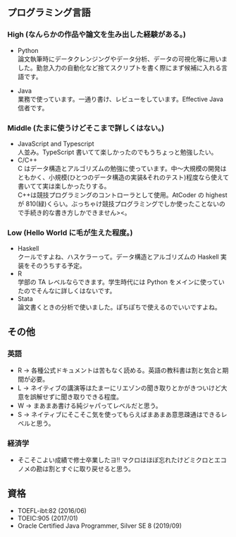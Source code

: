 ﻿## プログラミング言語

### High (なんらかの作品や論文を生み出した経験がある。)

- Python  
  論文執筆時にデータクレンジングやデータ分析、データの可視化等に用いました。勤怠入力の自動化など捨てスクリプトを書く際にまず候補に入れる言語です。

- Java  
  業務で使っています。一通り書け、レビューをしています。Effective Java 信者です。

### Middle (たまに使うけどそこまで詳しくはない。)

- JavaScript and Typescript  
  人並み。TypeScript 書いてて楽しかったのでもうちょっと勉強したい。
- C/C++  
  C はデータ構造とアルゴリズムの勉強に使っています。中〜大規模の開発はともかく、小規模(ひとつのデータ構造の実装&それのテスト)程度なら使えて書いてて実は楽しかったりする。  
  C++は競技プログラミングのコントローラとして使用。AtCoder の highest が 810(緑)くらい。ぶっちゃけ競技プログラミングでしか使ったことないので手続き的な書き方しかできません><。

### Low (Hello World に毛が生えた程度。)

- Haskell  
  クールですよね、ハスケラーって。データ構造とアルゴリズムの Haskell 実装をそのうちする予定。
- R  
  学部の TA レベルならできます。学生時代には Python をメインに使っていたのでそんなに詳しくはないです。
- Stata  
  論文書くときの分析で使いました。ぽちぽちで使えるのでいいですよね。

## その他

### 英語

- R → 各種公式ドキュメントは苦もなく読める。英語の教科書は割と気合と期間が必要。
- L → ネイティブの講演等はたまーにリエゾンの聞き取りとかがきついけど大意を誤解せずに聞き取りできる程度。
- W → まあまあ書ける純ジャパってレベルだと思う。
- S → ネイティブにそこそこ気を使ってもらえばまあまあ意思疎通はできるレベルと思う。

### 経済学

- そこそこよい成績で修士卒業したヨ!!
  マクロはほぼ忘れたけどミクロとエコノメの勘は割とすぐに取り戻せると思う。

## 資格

- TOEFL-ibt:82 (2016/06)
- TOEIC:905 (2017/01)
- Oracle Certified Java Programmer, Silver SE 8 (2019/09)
